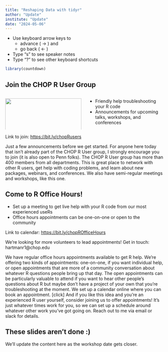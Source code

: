 ```yaml
---
title: "Reshaping Data with tidyr"
author: "Update"
institute: "Update"
date: "2024-05-06"
---
```


-   Use keyboard arrow keys to
    -   advance ( → ) and
    -   go back ( ← )
-   Type "s" to see speaker notes
-   Type "?" to see other keyboard shortcuts

```r
library(countdown)
```

## Join the CHOP R User Group


::: {.columns .v-center-container}
::: {.column width="50%"}
![](media/chopr.png){fig-alt="CHOPR hex sticker logo" width="100%"}
:::

::: {.column width="50%"}
- Friendly help troubleshooting your R code
- Announcements for upcoming talks, workshops, and conferences
:::
:::

Link to join: [https://bit.ly/chopRusers](https://bit.ly/chopRusers)

::: notes
Just a few announcements before we get started. 
For anyone here today that isn't already part of the CHOP R User group, I strongly encourage you to join (it is also open to Penn folks). The CHOP R User group has more than 400 members from all departments. This is great place to network with other R users, get help with coding problems, and learn about new packages, webinars, and conferences. We also have semi-regular meetings and workshops, like this one. 

:::

## Come to R Office Hours!

- Set up a meeting to get live help with your R code from our most experienced useRs
- Office hours appointments can be one-on-one or open to the community

Link to calendar: [https://bit.ly/chopROfficeHours](https://bit.ly/chopROfficeHours)

::: aside
We're looking for more volunteers to lead appointments! Get in touch: hartmanr1@chop.edu
:::

::: notes
We have regular office hours appointments available to get R help. 
We're offering two kinds of appointments: one-on-one, if you want individual help, or open appointments that are more of a community conversation about whatever R questions people bring up that day. The open appointments can be particularly valuable to attend if you want to hear other people's questions about R but maybe don't have a project of your own that you're troubleshooting at the moment. 
We set up a calendar online where you can book an appointment. 
[click] And if you like this idea and you're an experienced R user yourself, consider joining us to offer appointments! It's just whatever times work for you, so we can set up a schedule around whatever other work you've got going on. Reach out to me via email or slack for details.  
:::

## These slides aren't done :)

We'll update the content here as the workshop date gets closer. 
